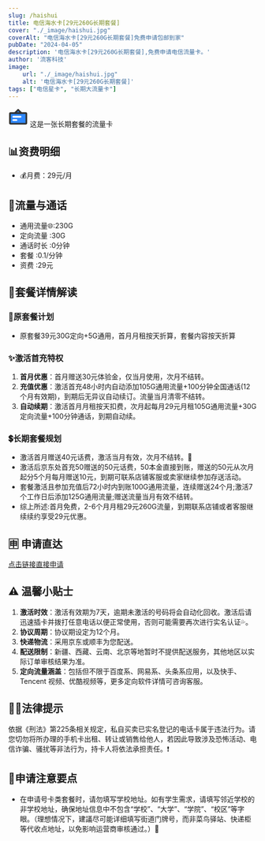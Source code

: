 ```yaml
---
slug: /haishui
title: 电信海水卡[29元260G长期套餐]
cover: "./_image/haishui.jpg"
coverAlt: "电信海水卡[29元260G长期套餐]免费申请包邮到家"
pubDate: "2024-04-05"
description: '电信海水卡[29元260G长期套餐],免费申请电信流量卡。'
author: '流客科技'
image:
    url: "./_image/haishui.jpg"
    alt: '电信海水卡[29元260G长期套餐]'
tags: ["电信星卡", "长期大流量卡"]
---
```



<div class="bg-yellow-500 rounded-lg p-1 text-xl flex justify-start items-center pl-5 gap-3 my-5">
    <svg width="40" height="40" viewBox="0 0 48 48" fill="none" xmlns="http://www.w3.org/2000/svg"><rect x="4" y="15" width="40" height="26" rx="2" fill="#2F88FF" stroke="#333" stroke-width="4" stroke-linejoin="round"/><path d="M24 7L16 15H32L24 7Z" fill="#2F88FF" stroke="#333" stroke-width="4" stroke-linecap="round" stroke-linejoin="round"/><path d="M12 24H30" stroke="#FFF" stroke-width="4" stroke-linecap="round" stroke-linejoin="round"/><path d="M12 32H20" stroke="#FFF" stroke-width="4" stroke-linecap="round" stroke-linejoin="round"/></svg>
    <span>这是一张长期套餐的流量卡</span>
</div>


## 📊资费明细

- 💰月费：29元/月

## 🚀流量与通话

* 通用流量🌐:230G  
* 定向流量 :30G  
* 通话时长 :0分钟
* 套餐 :0.1/分钟
* 资费 :29元 

## 🎁套餐详情解读
### 📡原套餐计划
- 原套餐39元30G定向+5G通用，首月月租按天折算，套餐内容按天折算

### ✨激活首充特权
1. **首月优惠**：首月赠送30元体验金，仅当月使用，次月不结转。
2. **充值优惠**：激活首充48小时内自动添加105G通用流量+100分钟全国通话(12个月有效期)，到期后无异议自动续订。流量当月清零不结转。
3. **自动续期**：激活首月月租按天扣费，次月起每月29元月租105G通用流量+30G定向流量+100分钟通话，到期自动续。

### 💲长期套餐规划
- 激活首月赠送40元话费，激活当月有效，次月不结转。🎈
- 激活后京东处首充50赠送的50元话费，50本金直接到账，赠送的50元从次月起分5个月每月赠送10元，到期可联系店铺客服或卖家继续参加存送活动。
- 套餐激活且参加充值后72小时内到账100G通用流量，连续赠送24个月;激活7个工作日后添加125G通用流量;赠送流量当月有效不结转。
- 综上所述:首月免费，2-6个月月租29元260G流量，到期联系店铺或者客服继续续约享受29元优惠。

## 🈸 申请直达
[点击链接直接申请](https://haokawx.lot-ml.com/h5order/index?pudiD=540&userid=108186)

## ⚠️ 温馨小贴士
1. **激活时效**：激活有效期为7天，逾期未激活的号码将会自动化回收。激活后请迅速插卡并拨打任意电话以便正常使用，否则可能需要再次进行实名认证💦。
2. **协议周期**：协议期设定为12个月。
3. **快递物流**：采用京东或顺丰为您配送。
4. **配送限制**：新疆、西藏、云南、北京等地暂时不提供配送服务，其他地区以实际订单审核结果为准。
5. **定向流量涵盖**：包括但不限于百度系、网易系、头条系应用，以及快手、 Tencent 视频、优酷视频等，更多定向软件详情可咨询客服。

## 👮‍♂️法律提示
依据《刑法》第225条相关规定，私自买卖已实名登记的电话卡属于违法行为。请您切勿将所办理的手机卡出租、转让或销售给他人，若因此导致涉及恐怖活动、电信诈骗、骚扰等非法行为，持卡人将依法承担责任。❗️

## 📝申请注意要点
- 在申请号卡类套餐时，请勿填写学校地址。如有学生需求，请填写邻近学校的非学校地址，确保地址信息中不包含“学校”、“大学”、“学院”、“校区”等字眼。（理想情况下，建議尽可能详细填写街道门牌号，而非菜鸟驿站、快递柜等代收点地址，以免影响运营商审核通过。）📍

